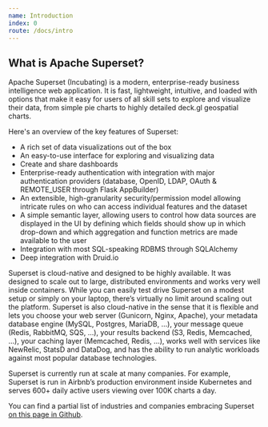 ```yaml
---
name: Introduction
index: 0
route: /docs/intro
---
```


What is Apache Superset?
-------------

Apache Superset (Incubating) is a modern, enterprise-ready business intelligence web application. It is fast, lightweight, intuitive, and loaded with options that make it easy for users of all skill sets to explore and visualize their data, from simple pie charts to highly detailed deck.gl geospatial charts.

Here's an overview of the key features of Superset:

- A rich set of data visualizations out of the box
- An easy-to-use interface for exploring and visualizing data
- Create and share dashboards
- Enterprise-ready authentication with integration with major authentication providers (database, OpenID, LDAP, OAuth & REMOTE_USER through Flask AppBuilder)
- An extensible, high-granularity security/permission model allowing intricate rules on who can access individual features and the dataset
- A simple semantic layer, allowing users to control how data sources are displayed in the UI by defining which fields should show up in which drop-down and which aggregation and function metrics are made available to the user
- Integration with most SQL-speaking RDBMS through SQLAlchemy
- Deep integration with Druid.io

Superset is cloud-native and designed to be highly available. It was designed to scale out to large, distributed environments and works very well inside containers. While you can easily test drive Superset on a modest setup or simply on your laptop, there’s virtually no limit around scaling out the platform. Superset is also cloud-native in the sense that it is flexible and lets you choose your web server (Gunicorn, Nginx, Apache), your metadata database engine (MySQL, Postgres, MariaDB, …), your message queue (Redis, RabbitMQ, SQS, …), your results backend (S3, Redis, Memcached, …), your caching layer (Memcached, Redis, …), works well with services like NewRelic, StatsD and DataDog, and has the ability to run analytic workloads against most popular database technologies.

Superset is currently run at scale at many companies. For example, Superset is run in Airbnb’s production environment inside Kubernetes and serves 600+ daily active users viewing over 100K charts a day.

You can find a partial list of industries and companies embracing Superset [on this page in Github](https://github.com/apache/incubator-superset/blob/master/INTHEWILD.md).